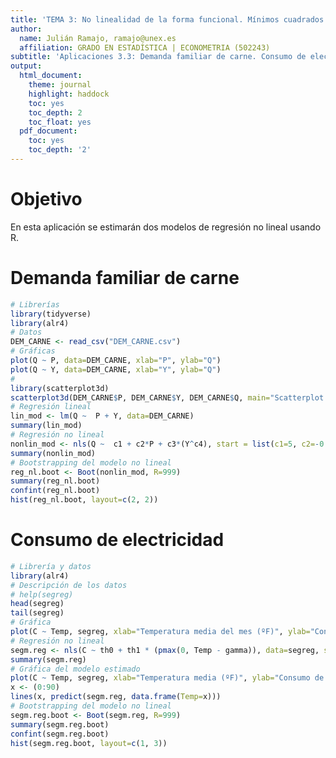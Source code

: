 ```yaml
---
title: 'TEMA 3: No linealidad de la forma funcional. Mínimos cuadrados no lineales (MCNL)'
author:
  name: Julián Ramajo, ramajo@unex.es
  affiliation: GRADO EN ESTADÍSTICA | ECONOMETRIA (502243)
subtitle: 'Aplicaciones 3.3: Demanda familiar de carne. Consumo de electricidad'
output:
  html_document:
    theme: journal
    highlight: haddock
    toc: yes
    toc_depth: 2
    toc_float: yes
  pdf_document:
    toc: yes
    toc_depth: '2'
---
```


# Objetivo

En esta aplicación se estimarán dos modelos de regresión no lineal usando R.

# Demanda familiar de carne

```r
# Librerías
library(tidyverse)
library(alr4)
# Datos
DEM_CARNE <- read_csv("DEM_CARNE.csv")
# Gráficas
plot(Q ~ P, data=DEM_CARNE, xlab="P", ylab="Q")
plot(Q ~ Y, data=DEM_CARNE, xlab="Y", ylab="Q")
#
library(scatterplot3d)
scatterplot3d(DEM_CARNE$P, DEM_CARNE$Y, DEM_CARNE$Q, main="Scatterplot 3D DEMANDA-PRECIO-RENTA")
# Regresión lineal
lin_mod <- lm(Q ~  P + Y, data=DEM_CARNE)
summary(lin_mod)
# Regresión no lineal
nonlin_mod <- nls(Q ~  c1 + c2*P + c3*(Y^c4), start = list(c1=5, c2=-0.5, c3=0.001, c4=3), data=DEM_CARNE)
summary(nonlin_mod)
# Bootstrapping del modelo no lineal
reg_nl.boot <- Boot(nonlin_mod, R=999)
summary(reg_nl.boot)
confint(reg_nl.boot)
hist(reg_nl.boot, layout=c(2, 2))
```

# Consumo de electricidad

```r
# Librería y datos
library(alr4)
# Descripción de los datos
# help(segreg)
head(segreg)
tail(segreg)
# Gráfica
plot(C ~ Temp, segreg, xlab="Temperatura media del mes (ºF)", ylab="Consumo de electricidad (KWH/día)")
# Regresión no lineal
segm.reg <- nls(C ~ th0 + th1 * (pmax(0, Temp - gamma)), data=segreg, start=list(th0=70, th1=.5, gamma=40))
summary(segm.reg)
# Gráfica del modelo estimado
plot(C ~ Temp, segreg, xlab="Temperatura media (ºF)", ylab="Consumo de electricidad (KWH/día)")
x <- (0:90)
lines(x, predict(segm.reg, data.frame(Temp=x)))
# Bootstrapping del modelo no lineal
segm.reg.boot <- Boot(segm.reg, R=999)
summary(segm.reg.boot)
confint(segm.reg.boot)
hist(segm.reg.boot, layout=c(1, 3))
```
